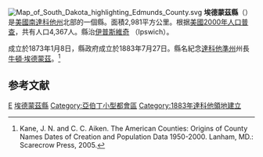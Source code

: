 {{noteTA
|T=zh-hans:埃德蒙兹县 (南达科他州);zh-hk:埃德蒙茲縣 (南達科他州);zh-tw:埃德蒙茲郡 (南達科他州);
}}

[[File:Map_of_South_Dakota_highlighting_Edmunds_County.svg|right]]
'''埃德蒙茲縣'''（{{lang-en|Edmunds County}}）是[[美國|美國]][[南達科他州|南達科他州]]北部的一個縣。面積2,981平方公里。根据[[美國2000年人口普查|美國2000年人口普查]]，共有人口4,367人。縣治[[伊普斯維奇_(南達科他州)|伊普斯維奇]] （Ipswich）。

成立於1873年1月8日，縣政府成立於1883年7月27日。縣名紀念[[達科他準州|達科他準州]]州長[[牛頓·埃德蒙茲|牛頓·埃德蒙茲]]。<ref>Kane, J. N. and C. C. Aiken. The American Counties: Origins of County Names Dates of Creation and Population Data 1950-2000. Lanham, MD.: Scarecrow Press, 2005.</ref>

==参考文献==
{{Reflist}}

{{埃德蒙茲縣 (南達科他州)}}

{{DEFAULTSORT:Edmunds County}}
[[Category:南達科他州行政區劃|E]]
[[Category:埃德蒙茲縣|]]
[[Category:亞伯丁小型都會區|Category:亞伯丁小型都會區]]
[[Category:1883年達科他領地建立|Category:1883年達科他領地建立]]